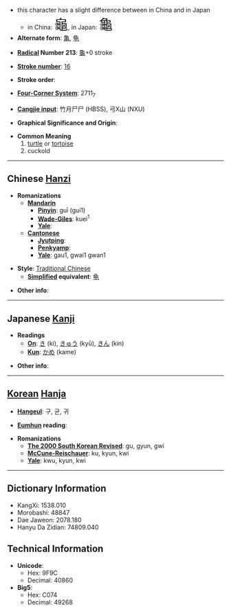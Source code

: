 *this character has a slight difference between in China and in Japan
**in China: <font size="6"><font lang="zh">龜</font></font>, in Japan: <font size="6"><font lang="ja">龜</font></font>
* '''Alternate form''': [[亀]], [[龟]]

* '''[[Wiktionary:Chinese radical index| Radical]] Number 213''': [[Wiktionary:Chinese radical index 龜|龜]]+0 stroke

* '''[[Wiktionary:Chinese total strokes index|Stroke number]]''': [[Wiktionary:Chinese total strokes index 16|16]]

* '''Stroke order''': 

* '''[[Wiktionary:Chinese four corner index|Four-Corner System]]''': 2711<sub>7</sub>

* '''[[Wiktionary:Chinese Cangjie index|Cangjie input]]''': 竹月尸尸 (HBSS), 弓X山 (NXU)

* '''Graphical Significance and Origin''': 

* '''Common Meaning'''
*# [[turtle]] or [[tortoise]]
*# cuckold

----

== Chinese [[Hanzi]] ==

* '''Romanizations'''
** '''[[Mandarin]]'''
*** '''[[Pinyin]]''': guī (gui1)
*** '''[[Wade-Giles]]''': kuei<sup>1</sup>
*** '''[[Yale]]''': 
** '''[[Cantonese]]'''
*** '''[[Jyutping]]''':
*** '''[[Penkyamp]]''': 
*** '''[[Yale]]''': gau1, gwai1 gwan1

* '''Style''': [[Traditional Chinese]] 
** '''[[Simplified Chinese|Simplified]] equivalent''': [[龟]]

* '''Other info''': 

----

== Japanese [[Kanji]] ==

* '''Readings'''
** '''[[On]]''': [[き]] (ki), [[きゅう]] (kyū), [[きん]] (kin)
** '''[[Kun]]''': [[かめ]] (kame)

* '''Other info''':  

----

== [[Korean]] [[Hanja]] ==

* '''[[Hangeul]]''': 구, 균, 귀

* '''[[Eumhun]] reading''': 

* '''Romanizations'''
** '''[[The 2000 South Korean Revised Romanization|The 2000 South Korean Revised]]''': gu, gyun, gwi
** '''[[McCune-Reischauer]]''': ku, kyun, kwi
** '''[[Yale]]''': kwu, kyun, kwi

----

== Dictionary Information ==

* KangXi: 1538.010
* Morobashi: 48847
* Dae Jaweon: 2078.180
* Hanyu Da Zidian: 74809.040

== Technical Information ==

* '''Unicode''':
** Hex: 9F9C
** Decimal: 40860
* '''Big5''':
** Hex: C074
** Decimal: 49268